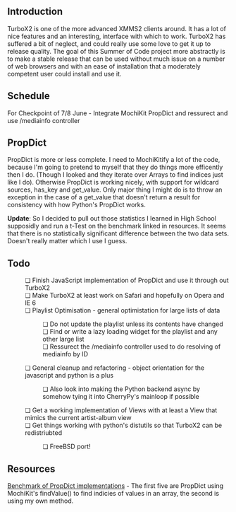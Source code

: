 ==Introduction==
TurboX2 is one of the more advanced XMMS2 clients around. It has a lot of nice features and an interesting, interface with which to work. TurboX2 has suffered a bit of neglect, and could really use some love to get
it up to release quality. The goal of this Summer of Code project more abstractly is to make a stable release
that can be used without much issue on a number of web browsers and with an ease of installation that a moderately competent user could install and use it. 

==Schedule==
For Checkpoint of 7/8 June - Integrate MochiKit PropDict and ressurect and use /mediainfo controller
==PropDict==
PropDict is more or less complete. I need to MochiKitify a lot of the code, because I'm going to pretend to myself that they do things more efficently then I do. (Though I looked and they iterate over Arrays to find indices just like I do). Otherwise PropDict is working nicely, with support for wildcard sources, has_key and get_value. Only major thing I might do is to throw an exception in the case of a get_value that doesn't return a result for consistency with how Python's PropDict works.

'''Update''': So I decided to pull out those statistics I learned in High School supposidly and run a t-Test on the benchmark linked in resources. It seems that there is no statistically significant difference between the two data sets. Doesn't really matter which I use I guess.

==Todo==
:&#10063; Finish JavaScript implementation of PropDict and use it through out TurboX2 
:&#10063; Make TurboX2 at least work on Safari and hopefully on Opera and IE 6
:&#10063; Playlist Optimisation - general optimistation for large lists of data
::&#10063; Do not update the playlist unless its contents have changed
::&#10063; Find or write a lazy loading widget for the playlist and any other large list
::&#10063; Ressurect the /mediainfo controller used to do resolving of mediainfo by ID
:&#10063; General cleanup and refactoring - object orientation for the javascript and python is a plus
::&#10063; Also look into making the Python backend async by somehow tying it into CherryPy's mainloop if possible
:&#10063; Get a working implementation of Views with at least a View that mimics the current artist-album view
:&#10063; Get things working with python's distutils so that TurboX2 can be redistriubted
::&#10063; FreeBSD port!

==Resources==
[http://exodus.xmms.se/~alex/benchmark/test.html Benchmark of PropDict implementations] - The first five are PropDict using MochiKit's findValue() to find indicies of values in an array, the second is using my own method.